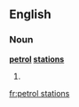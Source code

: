 ==English==

===Noun===
'''[[petrol]] [[station]]s'''

# {{plural of|[[petrol station]]}}

[[fr:petrol stations]]